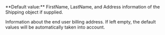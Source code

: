   

  

  

  
<ParamField body="Billing" type="string" >   
**Default value:** FirstName, LastName, and Address information of the Shipping object if supplied.

Information about the end user billing address. If left empty, the default values will be automatically taken into account.   

<Expandable title="properties">  
<FirstName />  
  
<LastName />  
<Address />  
  

</Expandable> 
</ParamField>